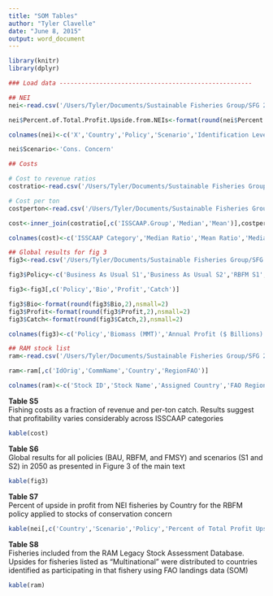 ```yaml
---
title: "SOM Tables"
author: "Tyler Clavelle"
date: "June 8, 2015"
output: word_document
---
```


```r
library(knitr)
library(dplyr)

### Load data -----------------------------------------------------

## NEI
nei<-read.csv('/Users/Tyler/Documents/Sustainable Fisheries Group/SFG 2014/Global Fishery Potential/Results/4.2/Data/UnLumped Projection DataAll Stocks Profit Upsides From NEIs.csv',stringsAsFactors=F)

nei$Percent.of.Total.Profit.Upside.from.NEIs<-format(round(nei$Percent.of.Total.Profit.Upside.from.NEIs,2),nsmall=2)

colnames(nei)<-c('X','Country','Policy','Scenario','Identification Level','Profit Upside Relative to BAU from NEIs','Total Profit Upside','Percent of Total Profit Upside from NEIs')

nei$Scenario<-'Cons. Concern'

## Costs

# Cost to revenue ratios
costratio<-read.csv('/Users/Tyler/Documents/Sustainable Fisheries Group/SFG 2014/Global Fishery Potential/Results/4.2/Data/Cost_Revenue_Ratios_ISSCAAP.csv',stringsAsFactors=F)

# Cost per ton
costperton<-read.csv('/Users/Tyler/Documents/Sustainable Fisheries Group/SFG 2014/Global Fishery Potential/Results/4.2/Data/CostPerTon_Ratios_ISSCAAP.csv',stringsAsFactors=F)

cost<-inner_join(costratio[,c('ISSCAAP.Group','Median','Mean')],costperton[,c('ISSCAAP.Group','Median','Mean')],by=c('ISSCAAP.Group'))

colnames(cost)<-c('ISSCAAP Category','Median Ratio','Mean Ratio','Median $/Ton','Mean $/Ton')

## Global results for fig 3
fig3<-read.csv('/Users/Tyler/Documents/Sustainable Fisheries Group/SFG 2014/Global Fishery Potential/Results/4.2/Data/Fig3data_Profit2050.csv',stringsAsFactors=F)

fig3$Policy<-c('Business As Usual S1','Business As Usual S2','RBFM S1','RBFM S2','FMSY S1','FMSY S2','Today')

fig3<-fig3[,c('Policy','Bio','Profit','Catch')]

fig3$Bio<-format(round(fig3$Bio,2),nsmall=2)
fig3$Profit<-format(round(fig3$Profit,2),nsmall=2)
fig3$Catch<-format(round(fig3$Catch,2),nsmall=2)

colnames(fig3)<-c('Policy','Biomass (MMT)','Annual Profit ($ Billions)','Harvest (MMT)')

## RAM stock list
ram<-read.csv('/Users/Tyler/Documents/Sustainable Fisheries Group/SFG 2014/Global Fishery Potential/Results/4.2/Data/Ram Stock List.csv',stringsAsFactors=F)

ram<-ram[,c('IdOrig','CommName','Country','RegionFAO')]

colnames(ram)<-c('Stock ID','Stock Name','Assigned Country','FAO Region')

```


**Table S5**  
Fishing costs as a fraction of revenue and per-ton catch. Results suggest that profitability varies considerably across ISSCAAP categories
```r
kable(cost)
```

**Table S6**  
Global results for all policies (BAU, RBFM, and FMSY) and scenarios (S1 and S2) in 2050 as presented in Figure 3 of the main text  
```r
kable(fig3)
```

**Table S7**  
Percent of upside in profit from NEI fisheries by Country for the RBFM policy applied to stocks of conservation concern
```r
kable(nei[,c('Country','Scenario','Policy','Percent of Total Profit Upside from NEIs')])
```

**Table S8**  
Fisheries included from the RAM Legacy Stock Assessment Database. Upsides for fisheries listed as "Multinational" were distributed to countries identified as participating in that fishery using FAO landings data (SOM)
```r
kable(ram)
```


